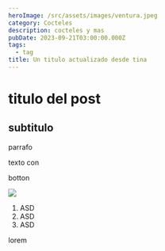 ```yaml
---
heroImage: /src/assets/images/ventura.jpeg
category: Cocteles
description: cocteles y mas
pubDate: 2023-09-21T03:00:00.000Z
tags:
  - tag
title: Un titulo actualizado desde tina
---
```


# titulo del post

## subtitulo

parrafo

texto con 

<SButton>
  botton
</SButton>

![](/src/assets/images/logo-qth-colores.png)

1. ASD
2. ASD
3. ASD

lorem
